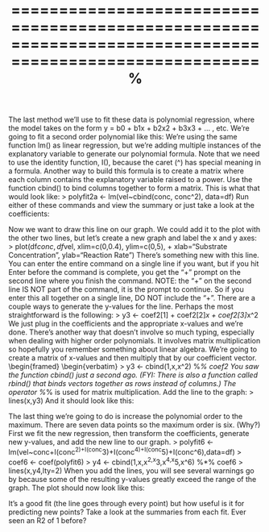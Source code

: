%======================================================================================================== %
\section*{7. Polynomial Regression}


The last method we'll use to fit these data is polynomial regression, where the model takes on the form y = b0 + b1x + b2x2 + b3x3 + ... , etc. We're going to fit a second order polynomial like this: 
\begin{framed}
\begin{verbatim}
> polyfit2 <- lm(vel~conc+I(conc^2), data=df)
\end{verbatim}
\end{framed}
We're using the same function lm() as linear regression, but we're adding multiple instances of the explanatory variable to generate our polynomial formula. Note that we need to use the identity function, I(), because the caret (^) has special meaning in a formula. Another way to build this formula is to create a matrix where each column contains the explanatory variable raised to a power. Use the function cbind() to bind columns together to form a matrix. This is what that would look like: 
> polyfit2a <- lm(vel~cbind(conc, conc^2), data=df)
Run either of these commands and view the summary or just take a look at the coefficients: 
\begin{framed}
\begin{verbatim}
> coef2 <- coef(polyfit2)
> coef2
(Intercept)        conc   I(conc^2) 
   1.288439   25.652243  -56.500264 
   \end{verbatim}
\end{framed}
Now we want to draw this line on our graph. We could add it to the plot with the other two lines, but let's create a new graph and label the x and y axes: 
> plot(df$conc, df$vel, xlim=c(0,0.4), ylim=c(0,5), 
+ xlab="Substrate Concentration", ylab="Reaction Rate")
There's something new with this line. You can enter the entire command on a single line if you want, but if you hit Enter before the command is complete, you get the "+" prompt on the second line where you finish the command. NOTE: the "+" on the second line IS NOT part of the command, it is the prompt to continue. So if you enter this all together on a single line, DO NOT include the "+". 
There are a couple ways to generate the y-values for the line. Perhaps the most straightforward is the following: 
> y3 <- coef2[1] + coef2[2]*x + coef2[3]*x^2
We just plug in the coefficients and the appropriate x-values and we're done. There's another way that doesn't involve so much typing, especially when dealing with higher order polynomials. It involves matrix multiplication so hopefully you remember something about linear algebra. We're going to create a matrix of x-values and then multiply that by our coefficient vector. 
\begin{framed}
\begin{verbatim}
> y3 <- cbind(1,x,x^2) %*% coef2
You saw the function cbind() just a second ago. (FYI: There is also a function called rbind() that binds vectors together as rows instead of columns.) The operator %*% is used for matrix multiplication. Add the line to the graph: 
> lines(x,y3)
And it should look like this: 

The last thing we're going to do is increase the polynomial order to the maximum. There are seven data points so the maximum order is six. (Why?) First we fit the new regression, then transform the coefficients, generate new y-values, and add the new line to our graph. 
> polyfit6 <- lm(vel~conc+I(conc^2)+I(conc^3)+I(conc^4)+I(conc^5)+I(conc^6),data=df)
> coef6 <- coef(polyfit6)
> y4 <- cbind(1,x,x^2,x^3,x^4,x^5,x^6) %*% coef6
> lines(x,y4,lty=2)
When you add the lines, you will see several warnings go by because some of the resulting y-values greatly exceed the range of the graph. The plot should now look like this: 

It's a good fit (the line goes through every point) but how useful is it for predicting new points? Take a look at the summaries from each fit. Ever seen an R2 of 1 before? 

